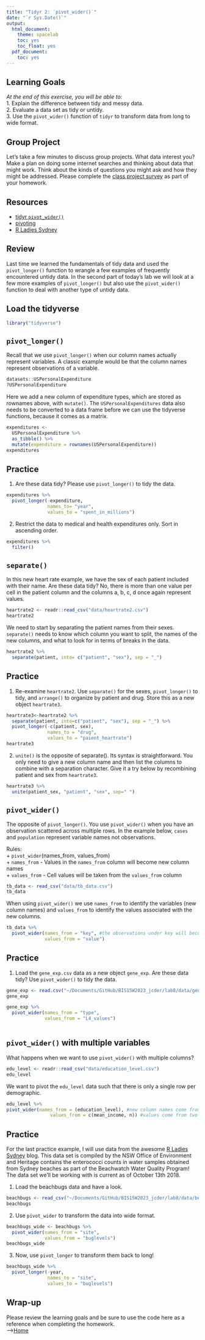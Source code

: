 ```yaml
---
title: "Tidyr 2: `pivot_wider()`"
date: "`r Sys.Date()`"
output:
  html_document:
    theme: spacelab
    toc: yes
    toc_float: yes
  pdf_document:
    toc: yes
---
```


## Learning Goals
*At the end of this exercise, you will be able to:*    
1. Explain the difference between tidy and messy data.  
2. Evaluate a data set as tidy or untidy.  
3. Use the `pivot_wider()` function of `tidyr` to transform data from long to wide format.  
 
## Group Project
Let's take a few minutes to discuss group projects. What data interest you? Make a plan on doing some internet searches and thinking about data that might work. Think about the kinds of questions you might ask and how they might be addressed. Please complete the [class project survey](https://forms.gle/EJkbGyHN5MycyQpSA) as part of your homework.  

## Resources  
- [tidyr `pivot_wider()`](https://tidyr.tidyverse.org/reference/pivot_wider.html)  
- [pivoting](https://cran.r-project.org/web/packages/tidyr/vignettes/pivot.html)  
- [R Ladies Sydney](https://rladiessydney.org/courses/ryouwithme/02-cleanitup-5/)  

## Review
Last time we learned the fundamentals of tidy data and used the `pivot_longer()` function to wrangle a few examples of frequently encountered untidy data. In the second part of today's lab we will look at a few more examples of `pivot_longer()` but also use the `pivot_wider()` function to deal with another type of untidy data.  

## Load the tidyverse
```r
library("tidyverse")
```

## `pivot_longer()`
Recall that we use `pivot_longer()` when our column names actually represent variables. A classic example would be that the column names represent observations of a variable.
```r
datasets::USPersonalExpenditure
?USPersonalExpenditure
```

Here we add a new column of expenditure types, which are stored as rownames above, with `mutate()`. The `USPersonalExpenditures` data also needs to be converted to a data frame before we can use the tidyverse functions, because it comes as a matrix.
```r
expenditures <- 
  USPersonalExpenditure %>% 
  as_tibble() %>% 
  mutate(expenditure = rownames(USPersonalExpenditure))
expenditures
```

## Practice
1. Are these data tidy? Please use `pivot_longer()` to tidy the data.
```r
expenditures %>%
  pivot_longer(-expenditure,
               names_to= "year",
               values_to = "spent_in_millions")
```

2. Restrict the data to medical and health expenditures only. Sort in ascending order.
```r
expenditures %>%
  filter()
```

## `separate()`
In this new heart rate example, we have the sex of each patient included with their name. Are these data tidy? No, there is more than one value per cell in the patient column and the columns a, b, c, d once again represent values.
```r
heartrate2 <- readr::read_csv("data/heartrate2.csv")
heartrate2
```

We need to start by separating the patient names from their sexes. `separate()` needs to know which column you want to split, the names of the new columns, and what to look for in terms of breaks in the data.
```r
heartrate2 %>% 
  separate(patient, into= c("patient", "sex"), sep = "_")
```

## Practice
1. Re-examine `heartrate2`. Use `separate()` for the sexes, `pivot_longer()` to tidy, and `arrange()` to organize by patient and drug. Store this as a new object `heartrate3`.  
```r
heartrate3<-heartrate2 %>%
  separate(patient, into=c("patient", "sex"), sep = "_") %>%
  pivot_longer(-c(patient, sex),
               names_to = "drug",
               values_to = "paient_heartrate")
heartrate3
```

2. `unite()` is the opposite of separate(). Its syntax is straightforward. You only need to give a new column name and then list the columns to combine with a separation character.  Give it a try below by recombining patient and sex from `heartrate3`.  
```r
heartrate3 %>%
  unite(patient_sex, "patient", "sex", sep=" ")
```

## `pivot_wider()`
The opposite of `pivot_longer()`. You use `pivot_wider()` when you have an observation scattered across multiple rows. In the example below, `cases` and `population` represent variable names not observations.  

Rules:  
+ `pivot_wider`(names_from, values_from)  
+ `names_from` - Values in the `names_from` column will become new column names  
+ `values_from` - Cell values will be taken from the `values_from` column  

```r
tb_data <- read_csv("data/tb_data.csv")
tb_data
```

When using `pivot_wider()` we use `names_from` to identify the variables (new column names) and `values_from` to identify the values associated with the new columns.
```r
tb_data %>% 
  pivot_wider(names_from = "key", #the observations under key will become new columns
              values_from = "value")
```

## Practice
1. Load the `gene_exp.csv` data as a new object `gene_exp`. Are these data tidy? Use `pivot_wider()` to tidy the data.
```r
gene_exp <- read.csv("~/Documents/GitHub/BIS15W2023_jcder/lab8/data/gene_exp.csv")
gene_exp
```

```r
gene_exp %>%
  pivot_wider(names_from = "type",
              values_from = "L4_values")
```
```r

```

## `pivot_wider()` with multiple variables  
What happens when we want to use `pivot_wider()` with multiple columns?
```r
edu_level <- readr::read_csv("data/education_level.csv")
edu_level
```

We want to pivot the `edu_level` data such that there is only a single row per demographic. 
```r
edu_level %>% 
pivot_wider(names_from = (education_level), #new column names come from the education_level column
                values_from = c(mean_income, n)) #values come from two separate columns
```

## Practice
For the last practice example, I will use data from the awesome [R Ladies Sydney](https://rladiessydney.org/courses/ryouwithme/02-cleanitup-5/) blog. This data set is compiled by the NSW Office of Environment and Heritage contains the enterococci counts in water samples obtained from Sydney beaches as part of the Beachwatch Water Quality Program! The data set we’ll be working with is current as of October 13th 2018.  

1. Load the beachbugs data and have a look.
```r
beachbugs <- read_csv("~/Documents/GitHub/BIS15W2023_jcder/lab8/data/beachbugs_long.csv")
beachbugs
```

2. Use `pivot_wider` to transform the data into wide format.
```r
beachbugs_wide <- beachbugs %>%
  pivot_wider(names_from = "site",
              values_from = "buglevels")
beachbugs_wide
```

3. Now, use `pivot_longer` to transform them back to long!
```r
beachbugs_wide %>%
  pivot_longer(-year,
               names_to = "site",
               values_to = "buglevels")
```

## Wrap-up  
Please review the learning goals and be sure to use the code here as a reference when completing the homework.  
-->[Home](https://jmledford3115.github.io/datascibiol/)